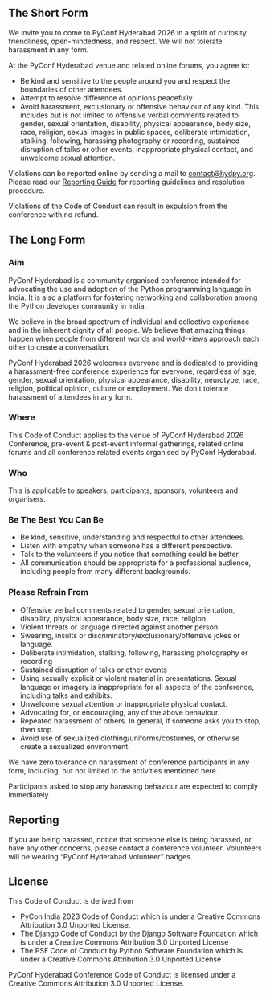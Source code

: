 ## **The Short Form**

We invite you to come to PyConf Hyderabad 2026 in a spirit of curiosity, friendliness, open-mindedness, and respect. We will not tolerate harassment in any form.

At the PyConf Hyderabad venue and related online forums, you agree to:

- Be kind and sensitive to the people around you and respect the boundaries of other attendees.
- Attempt to resolve difference of opinions peacefully
- Avoid harassment, exclusionary or offensive behaviour of any kind. This includes but is not limited to offensive verbal comments related to gender, sexual orientation, disability, physical appearance, body size, race, religion, sexual images in public spaces, deliberate intimidation, stalking, following, harassing photography or recording, sustained disruption of talks or other events, inappropriate physical contact, and unwelcome sexual attention.

Violations can be reported online by sending a mail to [contact@hydpy.org](mailto:contact@hydpy.org). Please read our [Reporting Guide](/reporting-guide) for reporting guidelines and resolution procedure.

Violations of the Code of Conduct can result in expulsion from the conference with no refund.

## **The Long Form**

### **Aim**

PyConf Hyderabad is a community organised conference intended for advocating the use and adoption of the Python programming language in India. It is also a platform for fostering networking and collaboration among the Python developer community in India.

We believe in the broad spectrum of individual and collective experience and in the inherent dignity of all people. We believe that amazing things happen when people from different worlds and world-views approach each other to create a conversation.

PyConf Hyderabad 2026 welcomes everyone and is dedicated to providing a harassment-free conference experience for everyone, regardless of age, gender, sexual orientation, physical appearance, disability, neurotype, race, religion, political opinion, culture or employment. We don’t tolerate harassment of attendees in any form.

### **Where**

This Code of Conduct applies to the venue of PyConf Hyderabad 2026 Conference, pre-event & post-event informal gatherings, related online forums and all conference related events organised by PyConf Hyderabad.

### **Who**

This is applicable to speakers, participants, sponsors, volunteers and organisers.

### **Be The Best You Can Be**

- Be kind, sensitive, understanding and respectful to other attendees.
- Listen with empathy when someone has a different perspective.
- Talk to the volunteers if you notice that something could be better.
- All communication should be appropriate for a professional audience, including people from many different backgrounds.

### **Please Refrain From**

- Offensive verbal comments related to gender, sexual orientation, disability, physical appearance, body size, race, religion
- Violent threats or language directed against another person.
- Swearing, insults or discriminatory/exclusionary/offensive jokes or language.
- Deliberate intimidation, stalking, following, harassing photography or recording
- Sustained disruption of talks or other events
- Using sexually explicit or violent material in presentations. Sexual language or imagery is inappropriate for all aspects of the conference, including talks and exhibits.
- Unwelcome sexual attention or inappropriate physical contact.
- Advocating for, or encouraging, any of the above behaviour.
- Repeated harassment of others. In general, if someone asks you to stop, then stop.
- Avoid use of sexualized clothing/uniforms/costumes, or otherwise create a sexualized environment.

We have zero tolerance on harassment of conference participants in any form, including, but not limited to the activities mentioned here.

Participants asked to stop any harassing behaviour are expected to comply immediately.

## **Reporting**

If you are being harassed, notice that someone else is being harassed, or have any other concerns, please contact a conference volunteer. Volunteers will be wearing “PyConf Hyderabad Volunteer” badges.

## **License**

This Code of Conduct is derived from

- PyCon India 2023 Code of Conduct which is under a Creative Commons Attribution 3.0 Unported License.
- The Django Code of Conduct by the Django Software Foundation which is under a Creative Commons Attribution 3.0 Unported License
- The PSF Code of Conduct by Python Software Foundation which is under a Creative Commons Attribution 3.0 Unported License

PyConf Hyderabad Conference Code of Conduct is licensed under a Creative Commons Attribution 3.0 Unported License.
